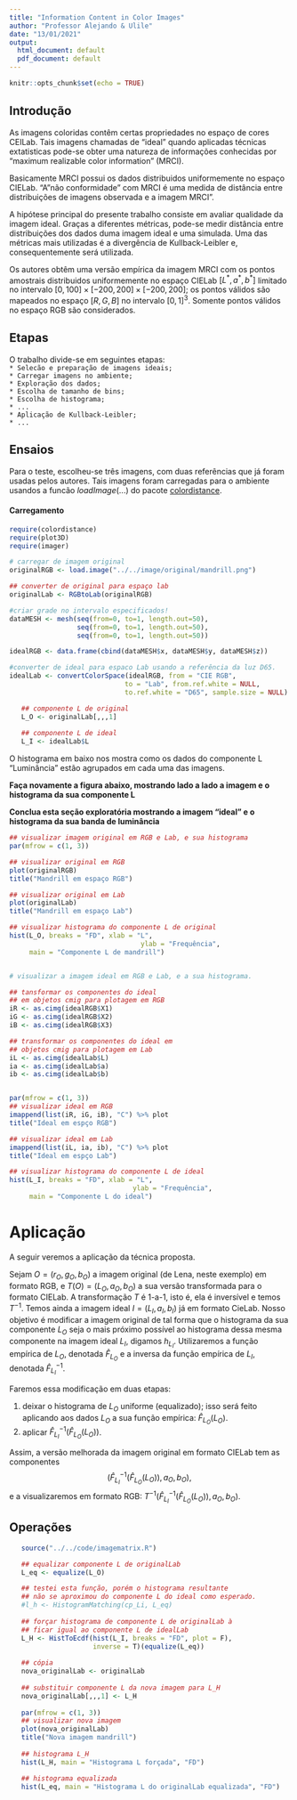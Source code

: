 ```yaml
---
title: "Information Content in Color Images"
author: "Professor Alejando & Ulile"
date: "13/01/2021"
output:
  html_document: default
  pdf_document: default
---
```


```r
knitr::opts_chunk$set(echo = TRUE)
```

## Introdução

As imagens coloridas contêm certas propriedades no espaço de cores CEILab. Tais imagens chamadas de "ideal" quando aplicadas técnicas extatisticas pode-se obter uma natureza de informações conhecidas por "maximum realizable color information" (MRCI).

Basicamente MRCI possui os dados distribuidos uniformemente no espaço CIELab. "A "não conformidade" com MRCI é uma medida de distância entre distribuições de imagens observada e a imagem MRCI".

A hipótese principal do presente trabalho consiste em avaliar qualidade da imagem ideal. Graças a diferentes métricas, pode-se medir distância entre distribuições dos dados duma imagem ideal e uma simulada. Uma das métricas mais utilizadas é a divergência de Kullback-Leibler e, consequentemente será utilizada.

Os autores obtêm uma versão empírica da imagem MRCI com os pontos amostrais distribuidos uniformemente no espaço CIELab $[L^*, a^*, b^*]$ limitado no intervalo $[0,100]\times [−200,200]\times [−200,200]$; os pontos válidos são mapeados no espaço $[R, G, B]$ no intervalo $[0, 1]^3$. Somente pontos válidos no espaço RGB são considerados.

## Etapas  
   
O trabalho divide-se em seguintes etapas:   
`* Selecão e preparação de imagens ideais;`     
`* Carregar imagens no ambiente;`   
`* Exploração dos dados;`   
`* Escolha de tamanho de bins;`   
`* Escolha de histograma;`   
`* ...`   
`* Aplicação de Kullback-Leibler;`   
``* ...``   

## Ensaios

Para o teste, escolheu-se três imagens, com duas referências que já foram usadas pelos autores. Tais imagens foram carregadas para o ambiente usandos a funcão $loadImage(...)$ do pacote [colordistance]([https://cran.r-project.org/web/packages/colordistance/vignettes/color-spaces.html]).

#### Carregamento
```r
require(colordistance)
require(plot3D)
require(imager)

# carregar de imagem original
originalRGB <- load.image("../../image/original/mandrill.png")

## converter de original para espaço lab
originalLab <- RGBtoLab(originalRGB)

#criar grade no intervalo especificados!
dataMESH <- mesh(seq(from=0, to=1, length.out=50),
                 seq(from=0, to=1, length.out=50),
                 seq(from=0, to=1, length.out=50))

idealRGB <- data.frame(cbind(dataMESH$x, dataMESH$y, dataMESH$z))

#converter de ideal para espaco Lab usando a referência da luz D65.
idealLab <- convertColorSpace(idealRGB, from = "CIE RGB", 
                             to = "Lab", from.ref.white = NULL,
                             to.ref.white = "D65", sample.size = NULL)

   ## componente L de original
   L_O <- originalLab[,,,1]
   
   ## componente L de ideal
   L_I <- idealLab$L

```
O histograma em baixo nos mostra como os dados do componente L "Luminância" estão agrupados em cada uma das imagens.

**Faça novamente a figura abaixo, mostrando lado a lado a imagem e o histograma da sua componente L**

**Conclua esta seção exploratória mostrando a imagem "ideal" e o histograma da sua banda de luminância**

```r
## visualizar imagem original em RGB e Lab, e sua histograma
par(mfrow = c(1, 3))

## visualizar original em RGB
plot(originalRGB)
title("Mandrill em espaço RGB")

## visualizar original em Lab
plot(originalLab)
title("Mandrill em espaço Lab")

## visualizar histograma do componente L de original
hist(L_O, breaks = "FD", xlab = "L",
                                 ylab = "Frequência",
     main = "Componente L de mandrill")


# visualizar a imagem ideal em RGB e Lab, e a sua histograma. 

## tansformar os componentes do ideal
## em objetos cmig para plotagem em RGB
iR <- as.cimg(idealRGB$X1)
iG <- as.cimg(idealRGB$X2)
iB <- as.cimg(idealRGB$X3)

## transformar os componentes do ideal em
## objetos cmig para plotagem em Lab
iL <- as.cimg(idealLab$L)
ia <- as.cimg(idealLab$a)
ib <- as.cimg(idealLab$b)


par(mfrow = c(1, 3))
## visualizar ideal em RGB
imappend(list(iR, iG, iB), "C") %>% plot
title("Ideal em espço RGB")

## visualizar ideal em Lab
imappend(list(iL, ia, ib), "C") %>% plot
title("Ideal em espço Lab")

## visualizar histograma do componente L de ideal
hist(L_I, breaks = "FD", xlab = "L",
                               ylab = "Frequência",
     main = "Componente L do ideal")
```

# Aplicação

A seguir veremos a aplicação da técnica proposta.

Sejam $O=(r_O, g_O, b_O)$ a imagem original (de Lena, neste exemplo) em formato RGB, e $T(O)=(L_O, a_O, b_O)$ a sua versão transformada para o formato CIELab. 
A transformação $T$ é 1-a-1, isto é, ela é inversível e temos $T^{-1}$.
Temos ainda a imagem ideal $I=(L_I,a_I,b_I)$ já em formato CieLab.
Nosso objetivo é modificar a imagem original de tal forma que o histograma da sua componente $L_O$ seja o mais próximo possível ao histograma dessa mesma componente na imagem ideal $L_I$, digamos $h_{L_I}$.
Utilizaremos a função empírica de $L_O$, denotada $\widehat{F}_{L_O}$ e a inversa da função empírica de $L_I$, denotada $\widehat{F}_{L_I}^{-1}$.

Faremos essa modificação em duas etapas:

   1. deixar o histograma de $L_O$ uniforme (equalizado); isso será feito aplicando aos dados $L_O$ a sua função empírica: $\widehat{F}_{L_O}(L_O)$.
   2. aplicar $\widehat{F}_{L_I}^{-1}(\widehat{F}_{L_O}(L_O))$.

Assim, a versão melhorada da imagem original em formato CIELab tem as componentes
$$
\big(\widehat{F}_{L_I}^{-1}(\widehat{F}_{L_O}(L_O)), a_O, b_O\big),
$$
e a visualizaremos em formato RGB: $T^{-1}\big(\widehat{F}_{L_I}^{-1}(\widehat{F}_{L_O}(L_O)), a_O, b_O\big)$.

## Operações
```r
   source("../../code/imagematrix.R")

   ## equalizar componente L de originalLab
   L_eq <- equalize(L_O)

   ## testei esta função, porém o histograma resultante
   ## não se aproximou do componente L do ideal como esperado.
   #l_h <- HistogramMatching(cp_Li, L_eq)
   
   ## forçar histograma de componente L de originalLab à 
   ## ficar igual ao componente L de idealLab
   L_H <- HistToEcdf(hist(L_I, breaks = "FD", plot = F),
                     inverse = T)(equalize(L_eq))
   
   ## cópia
   nova_originalLab <- originalLab
   
   ## substituir componente L da nova imagem para L_H
   nova_originalLab[,,,1] <- L_H
   
   par(mfrow = c(1, 3))
   ## visualizar nova imagem
   plot(nova_originalLab)
   title("Nova imagem mandrill")
   
   ## histograma L_H
   hist(L_H, main = "Histograma L forçada", "FD")

   ## histograma equalizada
   hist(L_eq, main = "Histograma L do originalLab equalizada", "FD")
```